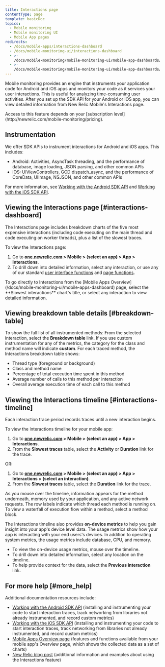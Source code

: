 ```yaml
---
title: Interactions page
contentType: page
template: basicDoc
topics:
  - Mobile monitoring
  - Mobile monitoring UI
  - Mobile App pages
redirects:
  - /docs/mobile-apps/interactions-dashboard
  - /docs/mobile-monitoring-ui/interactions-dashboard
  - >-
    /docs/mobile-monitoring/mobile-monitoring-ui/mobile-app-dashboards/interactions-dashboard
  - >-
    /docs/mobile-monitoring/mobile-monitoring-ui/mobile-app-dashboards/interactions-page
---
```


Mobile monitoring provides an engine that instruments your application code for Android and iOS apps and monitors your code as it services your user interactions. This is useful for analyzing time-consuming user activities. After you set up the SDK API for your Android or iOS app, you can view detailed information from New Relic Mobile's Interactions page.

<Callout variant="tip">
  Access to this feature depends on your [subscription level](http://newrelic.com/mobile-monitoring/pricing).
</Callout>

## Instrumentation

We offer SDK APIs to instrument interactions for Android and iOS apps. This includes:

* Android: Activities, AsyncTask threading, and the performance of database, image loading, JSON parsing, and other common APIs
* iOS: UIViewControllers, GCD dispatch_async, and the performance of CoreData, UIImage, NSJSON, and other common APIs

For more information, see [Working with the Android SDK API](/docs/mobile-sdk-api/android-api) and [Working with the iOS SDK API](/docs/mobile-sdk-api/ios-api).

## Viewing the Interactions page [#interactions-dashboard]

The Interactions page includes breakdown charts of the five most expensive interactions (including code executing on the main thread and code executing on worker threads), plus a list of the slowest traces.

To view the Interactions page:

1. Go to **[one.newrelic.com](https://one.newrelic.com) > Mobile > (select an app) > App > Interactions**.
2. To drill down into detailed information, select any interaction, or use any of our standard [user interface functions](/docs/accounts-partnerships/education/getting-started-new-relic/new-relic-user-interface) and [page functions](/docs/accounts-partnerships/education/getting-started-new-relic/standard-dashboard-features).

<Callout variant="tip">
  To go directly to Interactions from the [Mobile Apps Overview](/docs/mobile-monitoring-ui/mobile-apps-dashboard) page, select the **Slowest interactions** chart's title, or select any interaction to view detailed information.
</Callout>

## Viewing breakdown table details [#breakdown-table]

To show the full list of all instrumented methods: From the selected interaction, select the **Breakdown table** link. If you use custom instrumentation for any of the metrics, the category for the class and method name will indicate **custom**. For each traced method, the Interactions breakdown table shows:

* Thread type (foreground or background)
* Class and method name
* Percentage of total execution time spent in this method
* Average number of calls to this method per interaction
* Overall average execution time of each call to this method

## Viewing the Interactions timeline [#interactions-timeline]

Each interaction trace period records traces until a new interaction begins.

To view the Interactions timeline for your mobile app:

1. Go to **[one.newrelic.com](https://one.newrelic.com) > Mobile > (select an app) > App > Interactions**.
2. From the **Slowest traces** table, select the **Activity** or **Duration** link for the trace.

OR:

1. Go to **[one.newrelic.com](https://one.newrelic.com) > Mobile > (select an app) > App > Interactions > (select an interaction)**.
2. From the **Slowest traces** table, select the **Duration** link for the trace.

As you mouse over the timeline, information appears for the method underneath, memory used by your application, and any active network requests. The row labels indicate which thread each method is running on. To view a waterfall of execution flow within a method, select a method block.

The Interactions timeline also provides **on-device metrics** to help you gain insight into your app's device level data. The usage metrics show how your app is interacting with your end users's devices. In addition to operating system metrics, the usage metrics include database, CPU, and memory.

* To view the on-device usage metrics, mouse over the timeline.
* To drill down into detailed information, select any location on the timeline.
* To help provide context for the data, select the **Previous interaction** link.

## For more help [#more_help]

Additional documentation resources include:

* [Working with the Android SDK API](/docs/mobile-sdk-api/android-api) (installing and instrumenting your code to start interaction traces, track networking from libraries not already instrumented, and record custom metrics)
* [Working with the iOS SDK API](/docs/mobile-sdk-api/ios-api) (installing and instrumenting your code to start interaction traces, track networking from libraries not already instrumented, and record custom metrics)
* [Mobile Apps Overview page](/docs/mobile-monitoring-ui/mobile-apps-dashboard) (features and functions available from your mobile app's Overview page, which shows the collected data as a set of charts)
* [New Relic blog post](http://blog.newrelic.com/2014/07/25/improved-user-interaction-trace/ "Link opens in a new window") (additional information and examples about using the Interactions feature)
